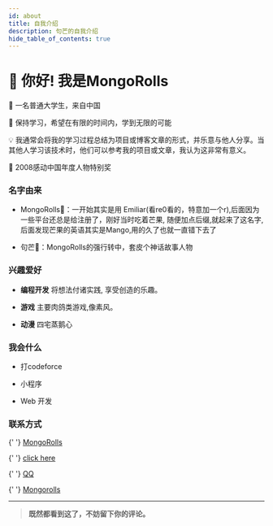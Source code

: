 ```yaml
---
id: about
title: 自我介绍
description: 句芒的自我介绍
hide_table_of_contents: true
---
```



# 👋 你好! 我是MongoRolls

🧑 一名普通大学生，来自中国

🌱 保持学习，希望在有限的时间内，学到无限的可能

💡 我通常会将我的学习过程总结为项目或博客文章的形式，并乐意与他人分享。当其他人学习该技术时，他们可以参考我的项目或文章，我认为这非常有意义。

🏅 2008感动中国年度人物特别奖

### 名字由来

- MongoRolls🤔：一开始其实是用 Emiliar(看re0看的，特意加一个r),后面因为一些平台还总是给注册了，刚好当时吃着芒果, 随便加点后缀,就起来了这名字,后面发现芒果的英语其实是Mango,用的久了也就一直错下去了

- 句芒🥭：MongoRolls的强行转中，套皮个神话故事人物

### 兴趣爱好

- **编程开发** 将想法付诸实践, 享受创造的乐趣。

- **游戏** 主要肉鸽类游戏,像素风。

- **动漫** 四宅蒸鹅心

### 我会什么

- 打codeforce

- 小程序

- Web 开发

### 联系方式

<p style={{ display: 'flex', 'align-items': 'center', gap: '0.5rem' }}>
  <Icon icon="ri:github-line" width="20" heigth="20" />{' '}
  <a href="https://github.com/MongoRolls">MongoRolls</a>
</p>

<p style={{ display: 'flex', 'align-items': 'center', gap: '0.5rem' }}>
  <Icon icon="ri:mail-open-line" width="20" heigth="20" />{' '}
  <a href="xuzhichao1618@qq.com">click here</a>
</p>

<p style={{ display: 'flex', 'align-items': 'center', gap: '0.5rem' }}>
  <Icon icon="ri:qq-line" width="20" heigth="20" />{' '}
  <a href="http://wpa.qq.com/msgrd?v=3&uin=1467513807&site=qq&menu=yes">QQ</a>
</p>

<p style={{ display: 'flex', 'align-items': 'center', gap: '0.5rem' }}>
  <Icon icon="ri:twitter-x-line" width="20" heigth="20" />{' '}
  <a href="https://twitter.com">Mongorolls</a>
</p>

---

> **既然都看到这了，不妨留下你的评论。**

<Comment />
